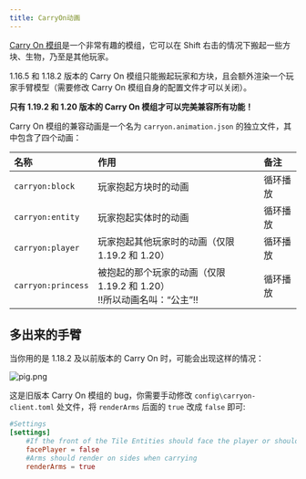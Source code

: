 ```yaml
---
title: CarryOn动画
---
```


[Carry On 模组](https://curseforge.com/minecraft/mc-mods/carry-on)是一个非常有趣的模组，它可以在 Shift
右击的情况下搬起一些方块、生物，乃至是其他玩家。

1.16.5 和 1.18.2 版本的 Carry On 模组只能搬起玩家和方块，且会额外渲染一个玩家手臂模型（需要修改 Carry On
模组自身的配置文件才可以关闭）。

**只有 1.19.2 和 1.20 版本的 Carry On 模组才可以完美兼容所有功能！**

Carry On 模组的兼容动画是一个名为 `carryon.animation.json` 的独立文件，其中包含了四个动画：

| 名称               | 作用                                                                       | 备注     |
| :----------------- | :------------------------------------------------------------------------- | :------- |
| `carryon:block`    | 玩家抱起方块时的动画                                                       | 循环播放 |
| `carryon:entity`   | 玩家抱起实体时的动画                                                       | 循环播放 |
| `carryon:player`   | 玩家抱起其他玩家时的动画（仅限 1.19.2 和 1.20）                            | 循环播放 |
| `carryon:princess` | 被抱起的那个玩家的动画（仅限 1.19.2 和 1.20）<br/>!!所以动画名叫：“公主”!! | 循环播放 |

## 多出来的手臂

当你用的是 1.18.2 及以前版本的 Carry On 时，可能会出现这样的情况：

![pig.png](https://s2.loli.net/2025/01/30/T7lDLOtSYFPV91o.png)

这是旧版本 Carry On 模组的 bug，你需要手动修改 `config\carryon-client.toml` 处文件，将 `renderArms` 后面的 `true` 改成 `false` 即可:

```toml {6}
#Settings
[settings]
	#If the front of the Tile Entities should face the player or should face outward
	facePlayer = false
	#Arms should render on sides when carrying
	renderArms = true
```
